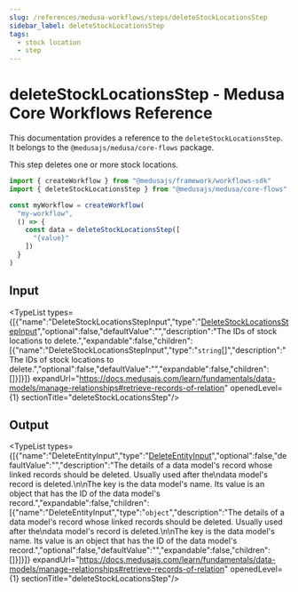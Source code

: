 ```yaml
---
slug: /references/medusa-workflows/steps/deleteStockLocationsStep
sidebar_label: deleteStockLocationsStep
tags:
  - stock location
  - step
---
```



# deleteStockLocationsStep - Medusa Core Workflows Reference

This documentation provides a reference to the `deleteStockLocationsStep`. It belongs to the `@medusajs/medusa/core-flows` package.

This step deletes one or more stock locations.

```ts title="src/workflows/my-workflow.ts"
import { createWorkflow } from "@medusajs/framework/workflows-sdk"
import { deleteStockLocationsStep } from "@medusajs/medusa/core-flows"

const myWorkflow = createWorkflow(
  "my-workflow",
  () => {
    const data = deleteStockLocationsStep([
      "{value}"
    ])
  }
)
```
  

## Input

<TypeList types={[{"name":"DeleteStockLocationsStepInput","type":"[DeleteStockLocationsStepInput](../../../../types/core_flows.DeleteStockLocationsStepInput/page.mdx)","optional":false,"defaultValue":"","description":"The IDs of stock locations to delete.","expandable":false,"children":[{"name":"DeleteStockLocationsStepInput","type":"`string`[]","description":"The IDs of stock locations to delete.","optional":false,"defaultValue":"","expandable":false,"children":[]}]}]} expandUrl="https://docs.medusajs.com/learn/fundamentals/data-models/manage-relationships#retrieve-records-of-relation" openedLevel={1} sectionTitle="deleteStockLocationsStep"/>

## Output

<TypeList types={[{"name":"DeleteEntityInput","type":"[DeleteEntityInput](../../../../../modules_sdk/types/modules_sdk.DeleteEntityInput/page.mdx)","optional":false,"defaultValue":"","description":"The details of a data model's record whose linked records should be deleted. Usually used after the\ndata model's record is deleted.\n\nThe key is the data model's name. Its value is an object that has the ID of the data model's record.","expandable":false,"children":[{"name":"DeleteEntityInput","type":"`object`","description":"The details of a data model's record whose linked records should be deleted. Usually used after the\ndata model's record is deleted.\n\nThe key is the data model's name. Its value is an object that has the ID of the data model's record.","optional":false,"defaultValue":"","expandable":false,"children":[]}]}]} expandUrl="https://docs.medusajs.com/learn/fundamentals/data-models/manage-relationships#retrieve-records-of-relation" openedLevel={1} sectionTitle="deleteStockLocationsStep"/>
